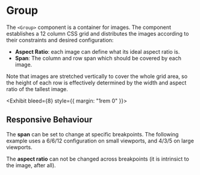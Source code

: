 
# Group

The `<Group>` component is a container for images. The component establishes a 12 column
CSS grid and distributes the images according to their constraints and desired configuration:

 - **Aspect Ratio**: each image can define what its ideal aspect ratio is.
 - **Span**: The column and row span which should be covered by each image.

Note that images are stretched vertically to cover the whole grid area, so the height of each
row is effectively determined by the width and aspect ratio of the tallest image.

<Exhibit bleed={8} style={{ margin: "1rem 0" }}>
  <Sample variant="basic" />
</Exhibit>

## Responsive Behaviour

The **span** can be set to change at specific breakpoints. The following example uses
a 6/6/12 configuration on small viewports, and 4/3/5 on large viewports.

The **aspect ratio** can not be changed across breakpoints (it is intrinsict to the image,
after all).

<Viewport src="/docs/components/Group/samples/responsive" />
